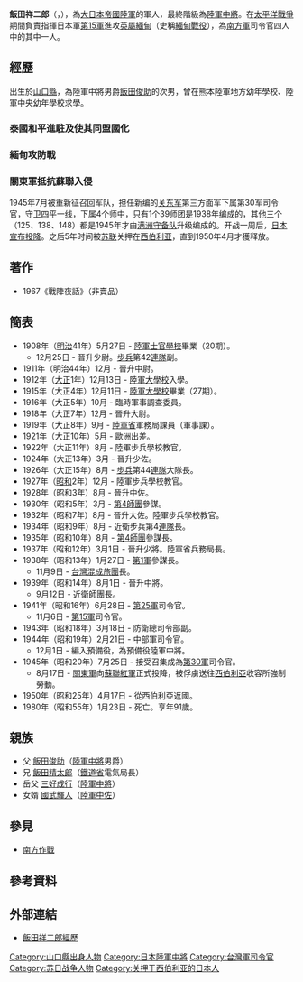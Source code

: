 {{Infobox military person
| name          = 飯田 祥二郎
| image         = [[File:Iida_Shojiro.jpg|File:Iida Shojiro.jpg]]
| caption       =
| birth_date    = {{Birth date|1888|8|8}}
| death_date    = {{Death date and age|1980|1|23|1888|8|8}}
| placeofbirth  = [[大日本帝國|大日本帝國]][[山口縣|山口縣]]
| placeofdeath  = [[日本|日本]][[東京|東京]]
| placeofburial = 
| placeofburial_label = 
| placeofburial_coordinates = <!-- {{Coord|LAT|LONG|display=inline,title}} -->
| nickname      = 
| birth_name    =
| allegiance    = [[File:Flag_of_Japan_(bordered).svg|27px]] [[大日本帝國|大日本帝國]]
| branch        = [[File:War_flag_of_the_Imperial_Japanese_Army.svg|27px]] [[大日本帝國陸軍|大日本帝國陸軍]]
| serviceyears  = 1908年－1945年
| rank          = [[中將|陸軍中將]]
| servicenumber =
| unit          =
| commands      = 日本軍[[近衛師團|近衛師團]]長<br />日本軍[[第4師團|第4師團]]長<br />陸軍航空總監<br />日本軍[[第30軍_(日本陸軍)|第30軍]]司令官<br />日本軍[[第25軍_(日本陸軍)|第25軍]]司令官<br />日本軍[[第15軍_(日本陸軍)|第15軍]]司令官<br />日本軍中部軍司令官
| battles       = [[第二次世界大戰|第二次世界大戰]]<br />[[太平洋戰爭|太平洋戰爭]]<br />[[緬甸戰役|緬甸戰役]]
| battles_label =
| awards        = 
| relations     =
| laterwork     =
| signature     =
}}
{{japanese|japanese=飯田 祥二郎|kana=いいだ しょうじろう|romaji=Iida Shojiro}}

'''飯田祥二郎'''（{{jpn|j=飯田 祥二郎|hg=いいだ しょうじろう|rm=Iida Shōjirō}}，{{bd|1888年|8月8日|1980年|1月23日|catIdx=Iida Shojiro}}），為[[大日本帝國陸軍|大日本帝國陸軍]]的軍人，最終階級為[[中將|陸軍中將]]。在[[太平洋戰爭|太平洋戰爭]]期間負責指揮日本軍[[第15軍_(日本陸軍)|第15軍]]進攻[[緬甸|英屬緬甸]]（史稱[[緬甸戰役|緬甸戰役]]），為[[南方軍_(日本陸軍)|南方軍]]司令官四人中的其中一人。

== 經歷 ==
出生於[[山口縣|山口縣]]，為陸軍中將男爵[[飯田俊助|飯田俊助]]的次男，曾在熊本陸軍地方幼年學校、陸軍中央幼年學校求學。

=== 泰國和平進駐及使其同盟國化 ===


=== 緬甸攻防戰 ===


=== 關東軍抵抗蘇聯入侵 ===
1945年7月被重新征召回军队，担任新编的[[关东军|关东军]]第三方面军下属第30军司令官，守卫四平一线，下属4个师中，只有1个39师团是1938年编成的，其他三个（125、138、148）都是1945年才由[[满洲守备队|满洲守备队]]升级编成的。开战一周后，[[日本宣布投降|日本宣布投降]]。之后5年时间被[[苏联|苏联]]关押在[[西伯利亚|西伯利亚]]，直到1950年4月才獲释放。

== 著作 ==
* 1967《戰陣夜話》（非賣品）

== 簡表 ==
*1908年（[[明治|明治]]41年）5月27日 - [[日本陸軍士官學校|陸軍士官學校]]畢業（20期）。
**12月25日 - 晉升少尉。[[步兵|步兵]]第42[[團_(軍隊)|連隊]]副。
*1911年（明治44年）12月 - 晉升中尉。
*1912年（[[大正|大正]]1年）12月13日 - [[日本陸軍大學校|陸軍大學校]]入學。
*1915年（大正4年）12月11日 - [[日本陸軍大學校|陸軍大學校]]畢業（27期）。
*1916年（大正5年）10月 - 臨時軍事調查委員。
*1918年（大正7年）12月 - 晉升大尉。
*1919年（大正8年）9月 - [[陸軍省|陸軍省]]軍務局課員（軍事課）。
*1921年（大正10年）5月 - [[歐洲|歐洲]]出差。
*1922年（大正11年）8月 - 陸軍步兵學校教官。
*1924年（大正13年）3月 - 晉升少佐。
*1926年（大正15年）8月 - [[步兵|步兵]]第44[[團_(軍隊)|連隊]]大隊長。
*1927年（[[昭和|昭和]]2年）12月 - 陸軍步兵學校教官。
*1928年（昭和3年）8月 - 晉升中佐。
*1930年（昭和5年）3月 - [[第4師團|第4師團]]參謀。
*1932年（昭和7年）8月 - 晉升大佐。陸軍步兵學校教官。
*1934年（昭和9年）8月 - 近衛步兵第4[[團_(軍隊)|連隊]]長。
*1935年（昭和10年）8月 - [[第4師團|第4師團]]參謀長。
*1937年（昭和12年）3月1日 - 晉升少將。陸軍省兵務局長。
*1938年（昭和13年）1月27日 - [[第1軍_(日本陸軍)|第1軍]]參謀長。
**11月9日 - [[台灣混成旅團|台灣混成旅團]]長。
*1939年（昭和14年）8月1日 - 晉升中將。
**9月12日 - [[近衛師團|近衛師團]]長。
*1941年（昭和16年）6月28日 - [[第25軍_(日本陸軍)|第25軍]]司令官。
**11月6日 - [[第15軍_(日本陸軍)|第15軍]]司令官。
*1943年（昭和18年）3月18日 - 防衛總司令部副。
*1944年（昭和19年）2月21日 - 中部軍司令官。
**12月1日 - 編入預備役，為預備役陸軍中將。
*1945年（昭和20年）7月25日 - 接受召集成為[[第30軍_(日本陸軍)|第30軍]]司令官。
**8月17日 - [[關東軍|關東軍]]向[[蘇聯紅軍|蘇聯紅軍]]正式投降，被俘虜送往[[西伯利亞|西伯利亞]]收容所強制勞動。
*1950年（昭和25年）4月17日 - 從西伯利亞返國。
*1980年（昭和55年）1月23日 - 死亡。享年91歲。

== 親族 ==
*父 [[飯田俊助|飯田俊助]]（[[中將|陸軍中將]]男爵）
*兄 [[飯田精太郎|飯田精太郎]]（[[鐵道省_(日本)|鐵道省]]電氣局長）
*岳父 [[三好成行|三好成行]]（[[中將|陸軍中將]]）
*女婿 [[國武輝人|國武輝人]]（[[中佐|陸軍中佐]]）

== 參見 ==
* [[南方作戰|南方作戰]]

== 參考資料 ==
{{reflist}}

== 外部連結 ==
*[http://www24049u.sakura.ne.jp/db/%E9%A3%AF%E7%94%B0%E7%A5%A5%E4%BA%8C%E9%83%8E 飯田祥二郎經歷]{{Dead link|date=2020年7月 |bot=InternetArchiveBot |fix-attempted=yes }}


{{Authority control}}
{{DEFAULTSORT:Iida Shojiro}}
[[Category:山口縣出身人物|Category:山口縣出身人物]]
[[Category:日本陸軍中將|Category:日本陸軍中將]]
[[Category:台灣軍司令官|Category:台灣軍司令官]]
[[Category:苏日战争人物|Category:苏日战争人物]]
[[Category:关押于西伯利亚的日本人|Category:关押于西伯利亚的日本人]]